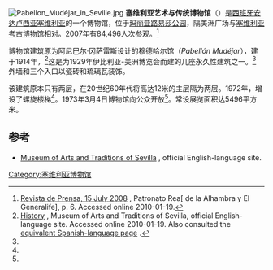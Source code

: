[[File:Pabellon_Mudéjar_in_Seville.jpg|right]]
'''塞维利亚艺术与传统博物馆'''（{{lang-es|Museo de Artes y Costumbres Populares}}）是[[西班牙|西班牙]][[安达卢西亚|安达卢西亚]][[塞维利亚|塞维利亚]]的一个博物馆，位于[[玛丽亚路易莎公园|玛丽亚路易莎公园]]，隔美洲广场与[[塞维利亚考古博物馆|塞维利亚考古博物馆]]相对。2007年有84,496人次参观。<ref>[http://www.alhambra-patronato.es/fileadmin/contenidos/ficheros/DOSSIER_PRENSA_15_JULIO_2008.pdf Revista de Prensa, 15 July 2008] {{Wayback|url=http://www.alhambra-patronato.es/fileadmin/contenidos/ficheros/DOSSIER_PRENSA_15_JULIO_2008.pdf |date=20160303200420 }}, Patronato Rea[ de la Alhambra y El Generalife], p. 6.  Accessed online 2010-01-19.</ref>

博物馆建筑原为阿尼巴尔·冈萨雷斯设计的穆德哈尔馆（''Pabellón Mudéjar''），建于1914年，<ref name=history>[http://www.juntadeandalucia.es/cultura/museos/MACSE/index.jsp?redirect=S2_2.jsp&lng=en History] {{Wayback|url=http://www.juntadeandalucia.es/cultura/museos/MACSE/index.jsp?redirect=S2_2.jsp&lng=en |date=20170413153846 }}, Museum of Arts and Traditions of Sevilla, official English-language site. Accessed online 2010-01-19. Also consulted the [http://www.juntadeandalucia.es/cultura/museos/MACSE/index.jsp?redirect=S2_2.jsp equivalent Spanish-language page] {{Wayback|url=http://www.juntadeandalucia.es/cultura/museos/MACSE/index.jsp?redirect=S2_2.jsp |date=20161221040732 }}.</ref>这是为1929年伊比利亚-美洲博览会而建的几座永久性建筑之一。<ref name=history /> 外墙和三个入口以瓷砖和琉璃瓦装饰。

该建筑原本只有两层，在20世纪60年代将高达12米的主层隔为两层。1972年，增设了螺旋楼梯<ref name=history />。1973年3月4日博物馆向公众开放<ref name=history />。常设展览面积达5496平方米。

==参考==
{{Reflist}}
* [http://www.juntadeandalucia.es/cultura/museos/MACSE/?lng=en Museum of Arts and Traditions of Sevilla] {{Wayback|url=http://www.juntadeandalucia.es/cultura/museos/MACSE/?lng=en |date=20170222140153 }}, official English-language site.

{{coord|37.3719|N|5.98778|W|source:kolossus-eswiki|display=title}}

[[Category:塞维利亚博物馆|Category:塞维利亚博物馆]]